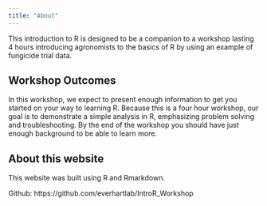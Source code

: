 ```yaml
---
title: "About"
---
```


This introduction to R is designed to be a companion to a workshop lasting 4 
hours introducing agronomists to the basics of R by using an example of
fungicide trial data.

Workshop Outcomes
-----------------

In this workshop, we expect to present enough information to get you started on 
your way to learning R. Because this is a four hour workshop, our goal is to 
demonstrate a simple analysis in R, emphasizing problem solving and 
troubleshooting. By the end of the workshop you should have just enough
background to be able to learn more.

About this website
------------------

This website was built using R and Rmarkdown.

Github: https://github.com/everhartlab/IntroR_Workshop

